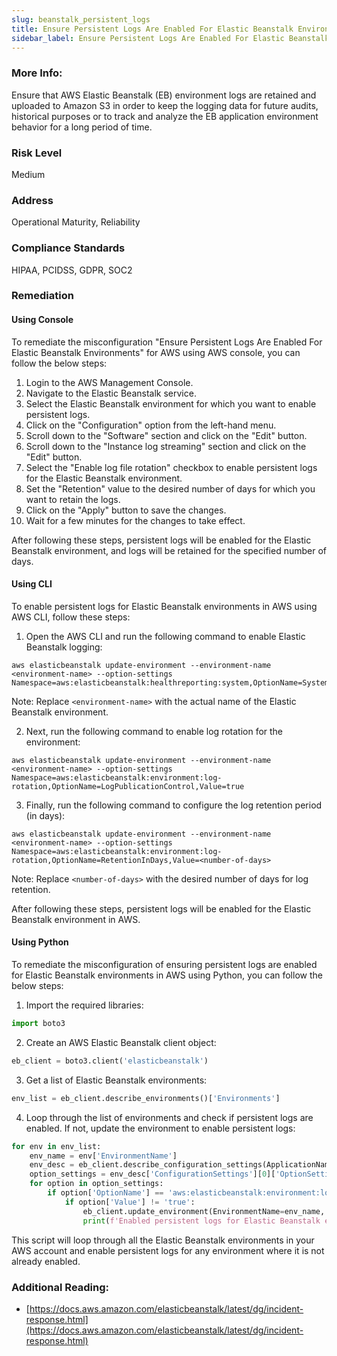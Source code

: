 ```yaml
---
slug: beanstalk_persistent_logs
title: Ensure Persistent Logs Are Enabled For Elastic Beanstalk Environments
sidebar_label: Ensure Persistent Logs Are Enabled For Elastic Beanstalk Environments
---
```


### More Info:

Ensure that AWS Elastic Beanstalk (EB) environment logs are retained and uploaded to Amazon S3 in order to keep the logging data for future audits, historical purposes or to track and analyze the EB application environment behavior for a long period of time.

### Risk Level

Medium

### Address

Operational Maturity, Reliability

### Compliance Standards

HIPAA, PCIDSS, GDPR, SOC2

### Remediation

#### Using Console

To remediate the misconfiguration "Ensure Persistent Logs Are Enabled For Elastic Beanstalk Environments" for AWS using AWS console, you can follow the below steps:

1. Login to the AWS Management Console.
2. Navigate to the Elastic Beanstalk service.
3. Select the Elastic Beanstalk environment for which you want to enable persistent logs.
4. Click on the "Configuration" option from the left-hand menu.
5. Scroll down to the "Software" section and click on the "Edit" button.
6. Scroll down to the "Instance log streaming" section and click on the "Edit" button.
7. Select the "Enable log file rotation" checkbox to enable persistent logs for the Elastic Beanstalk environment.
8. Set the "Retention" value to the desired number of days for which you want to retain the logs.
9. Click on the "Apply" button to save the changes.
10. Wait for a few minutes for the changes to take effect.

After following these steps, persistent logs will be enabled for the Elastic Beanstalk environment, and logs will be retained for the specified number of days.

#### Using CLI

To enable persistent logs for Elastic Beanstalk environments in AWS using AWS CLI, follow these steps:

1. Open the AWS CLI and run the following command to enable Elastic Beanstalk logging:

```
aws elasticbeanstalk update-environment --environment-name <environment-name> --option-settings Namespace=aws:elasticbeanstalk:healthreporting:system,OptionName=SystemType,Value="enhanced"
```
Note: Replace `<environment-name>` with the actual name of the Elastic Beanstalk environment.

2. Next, run the following command to enable log rotation for the environment:

```
aws elasticbeanstalk update-environment --environment-name <environment-name> --option-settings Namespace=aws:elasticbeanstalk:environment:log-rotation,OptionName=LogPublicationControl,Value=true
```

3. Finally, run the following command to configure the log retention period (in days):

```
aws elasticbeanstalk update-environment --environment-name <environment-name> --option-settings Namespace=aws:elasticbeanstalk:environment:log-rotation,OptionName=RetentionInDays,Value=<number-of-days>
```
Note: Replace `<number-of-days>` with the desired number of days for log retention.

After following these steps, persistent logs will be enabled for the Elastic Beanstalk environment in AWS.

#### Using Python

To remediate the misconfiguration of ensuring persistent logs are enabled for Elastic Beanstalk environments in AWS using Python, you can follow the below steps:

1. Import the required libraries:

```python
import boto3
```

2. Create an AWS Elastic Beanstalk client object:

```python
eb_client = boto3.client('elasticbeanstalk')
```

3. Get a list of Elastic Beanstalk environments:

```python
env_list = eb_client.describe_environments()['Environments']
```

4. Loop through the list of environments and check if persistent logs are enabled. If not, update the environment to enable persistent logs:

```python
for env in env_list:
    env_name = env['EnvironmentName']
    env_desc = eb_client.describe_configuration_settings(ApplicationName='your_application_name', EnvironmentName=env_name)
    option_settings = env_desc['ConfigurationSettings'][0]['OptionSettings']
    for option in option_settings:
        if option['OptionName'] == 'aws:elasticbeanstalk:environment:log-rotation':
            if option['Value'] != 'true':
                eb_client.update_environment(EnvironmentName=env_name, OptionSettings=[{'Namespace': 'aws:elasticbeanstalk:environment:log-rotation', 'OptionName': 'Enabled', 'Value': 'true'}])
                print(f'Enabled persistent logs for Elastic Beanstalk environment {env_name}.')
```

This script will loop through all the Elastic Beanstalk environments in your AWS account and enable persistent logs for any environment where it is not already enabled.

### Additional Reading:

- [https://docs.aws.amazon.com/elasticbeanstalk/latest/dg/incident-response.html](https://docs.aws.amazon.com/elasticbeanstalk/latest/dg/incident-response.html) 

